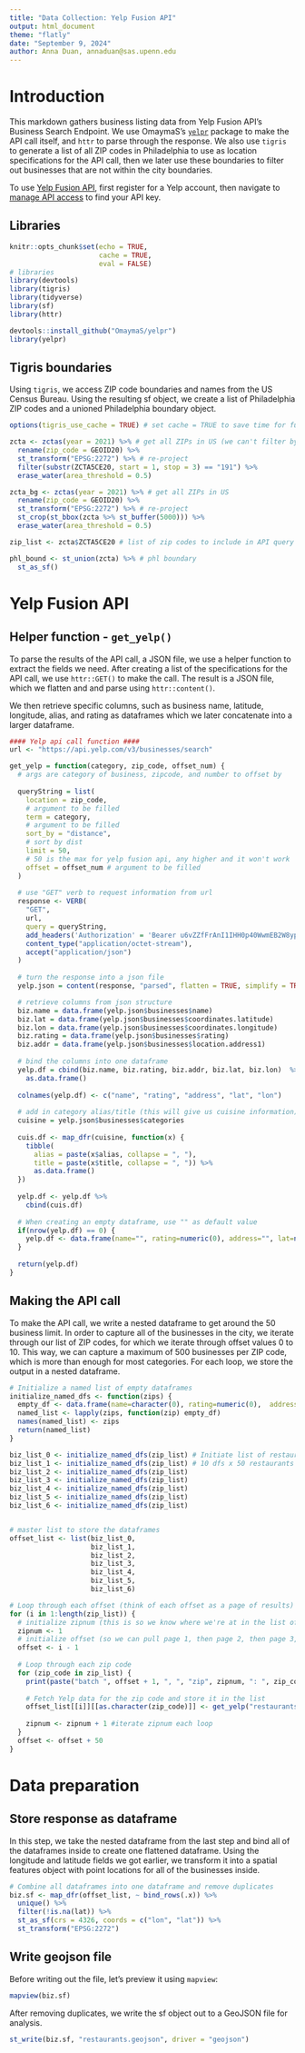 ```yaml
---
title: "Data Collection: Yelp Fusion API"
output: html_document
theme: "flatly"
date: "September 9, 2024"
author: Anna Duan, annaduan@sas.upenn.edu
---
```

# Introduction  
This markdown gathers business listing data from Yelp Fusion API's Business Search Endpoint. We use OmaymaS's [`yelpr`](https://github.com/OmaymaS/yelpr) package to make the API call itself, and `httr` to parse through the response. We also use `tigris` to generate a list of all ZIP codes in Philadelphia to use as location specifications for the API call, then we later use these boundaries to filter out businesses that are not within the city boundaries.  
  
To use [Yelp Fusion API](https://docs.developer.yelp.com/docs/fusion-intro), first register for a Yelp account, then navigate to [manage API access](https://www.yelp.com/login?return_url=/developers/v3/manage_app) to find your API key.  
  
## Libraries  
```r
knitr::opts_chunk$set(echo = TRUE,
                      cache = TRUE,
                      eval = FALSE)
# libraries 
library(devtools)
library(tigris)
library(tidyverse)
library(sf)
library(httr)

devtools::install_github("OmaymaS/yelpr")
library(yelpr)
```

## Tigris boundaries 
Using `tigris`, we access ZIP code boundaries and names from the US Census Bureau. Using the resulting sf object, we create a list of Philadelphia ZIP codes and a unioned Philadelphia boundary object.
```r
options(tigris_use_cache = TRUE) # set cache = TRUE to save time for future calls

zcta <- zctas(year = 2021) %>% # get all ZIPs in US (we can't filter by state unfortunately)
  rename(zip_code = GEOID20) %>% 
  st_transform("EPSG:2272") %>% # re-project
  filter(substr(ZCTA5CE20, start = 1, stop = 3) == "191") %>%
  erase_water(area_threshold = 0.5)

zcta_bg <- zctas(year = 2021) %>% # get all ZIPs in US
  rename(zip_code = GEOID20) %>% 
  st_transform("EPSG:2272") %>% # re-project
  st_crop(st_bbox(zcta %>% st_buffer(5000))) %>%
  erase_water(area_threshold = 0.5)

zip_list <- zcta$ZCTA5CE20 # list of zip codes to include in API query

phl_bound <- st_union(zcta) %>% # phl boundary
  st_as_sf()
```

# Yelp Fusion API  
## Helper function - `get_yelp()`  
To parse the results of the API call, a JSON file, we use a helper function to extract the fields we need. After creating a list of the specifications for the API call, we use `httr::GET()` to make the call. The result is a JSON file, which we flatten and and parse using `httr::content()`.   

We then retrieve specific columns, such as business name, latitude, longitude, alias, and rating as dataframes which we later concatenate into a larger dataframe.    

```r
#### Yelp api call function ####
url <- "https://api.yelp.com/v3/businesses/search"

get_yelp = function(category, zip_code, offset_num) {
  # args are category of business, zipcode, and number to offset by
  
  queryString = list(
    location = zip_code,
    # argument to be filled
    term = category,
    # argument to be filled
    sort_by = "distance",
    # sort by dist
    limit = 50,
    # 50 is the max for yelp fusion api, any higher and it won't work
    offset = offset_num # argument to be filled
  )
  
  # use "GET" verb to request information from url
  response <- VERB(
    "GET",
    url,
    query = queryString,
    add_headers('Authorization' = 'Bearer u6vZZfFrAnI1IHH0p40WwmEB2W8yp8l-r1m8lmLmoYJCuq8obxrgyNYsgRJXwkqD1E4ceSmLuMEIuKUwF0yvv0Pb1GOO2TwtCaDfKl1DJ_L9xSElW4kCigyWG3tCZXYx'),
    content_type("application/octet-stream"),
    accept("application/json")
  )
  
  # turn the response into a json file
  yelp.json = content(response, "parsed", flatten = TRUE, simplify = TRUE)

  # retrieve columns from json structure
  biz.name = data.frame(yelp.json$businesses$name)
  biz.lat = data.frame(yelp.json$businesses$coordinates.latitude)
  biz.lon = data.frame(yelp.json$businesses$coordinates.longitude)
  biz.rating = data.frame(yelp.json$businesses$rating)
  biz.addr = data.frame(yelp.json$businesses$location.address1)
  
  # bind the columns into one dataframe
  yelp.df = cbind(biz.name, biz.rating, biz.addr, biz.lat, biz.lon)  %>%
    as.data.frame()
  
  colnames(yelp.df) <- c("name", "rating", "address", "lat", "lon")
  
  # add in category alias/title (this will give us cuisine information)
  cuisine = yelp.json$businesses$categories
  
  cuis.df <- map_dfr(cuisine, function(x) {
    tibble(
      alias = paste(x$alias, collapse = ", "),
      title = paste(x$title, collapse = ", ")) %>%
      as.data.frame()
  })
  
  yelp.df <- yelp.df %>%
    cbind(cuis.df)
  
  # When creating an empty dataframe, use "" as default value
  if(nrow(yelp.df) == 0) {
    yelp.df <- data.frame(name="", rating=numeric(0), address="", lat=numeric(0), lon=numeric(0), alias = "", title = "", stringsAsFactors=FALSE)
  }
  
  return(yelp.df)
}
```

## Making the API call  
To make the API call, we write a nested dataframe to get around the 50 business limit. In order to capture all of the businesses in the city, we iterate through our list of ZIP codes, for which we iterate through offset values 0 to 10. This way, we can capture a maximum of 500 businesses per ZIP code, which is more than enough for most categories. For each loop, we store the output in a nested dataframe.      
```r
# Initialize a named list of empty dataframes
initialize_named_dfs <- function(zips) { 
  empty_df <- data.frame(name=character(0), rating=numeric(0),  address=character(0), lat=numeric(0), lon=numeric(0))
  named_list <- lapply(zips, function(zip) empty_df)
  names(named_list) <- zips
  return(named_list)
}

biz_list_0 <- initialize_named_dfs(zip_list) # Initiate list of restaurant dataframes for each offset (since the query limit is 50, offset = 1 would return 51-100)
biz_list_1 <- initialize_named_dfs(zip_list) # 10 dfs x 50 restaurants each = a 500 restaurant sample per zip code
biz_list_2 <- initialize_named_dfs(zip_list)
biz_list_3 <- initialize_named_dfs(zip_list)
biz_list_4 <- initialize_named_dfs(zip_list)
biz_list_5 <- initialize_named_dfs(zip_list)
biz_list_6 <- initialize_named_dfs(zip_list)


# master list to store the dataframes
offset_list <- list(biz_list_0,
                    biz_list_1,
                    biz_list_2,
                    biz_list_3,
                    biz_list_4,
                    biz_list_5,
                    biz_list_6)

# Loop through each offset (think of each offset as a page of results)
for (i in 1:length(zip_list)) {
  # initialize zipnum (this is so we know where we're at in the list of zips)
  zipnum <- 1
  # initialize offset (so we can pull page 1, then page 2, then page 3, etc)
  offset <- i - 1
  
  # Loop through each zip code
  for (zip_code in zip_list) {
    print(paste("batch ", offset + 1, ", ", "zip", zipnum, ": ", zip_code, sep = ""))
    
    # Fetch Yelp data for the zip code and store it in the list
    offset_list[[i]][[as.character(zip_code)]] <- get_yelp("restaurants", as.character(zip_code), offset)
    
    zipnum <- zipnum + 1 #iterate zipnum each loop
  }
  offset <- offset + 50
}
```

# Data preparation    
## Store response as dataframe   
In this step, we take the nested dataframe from the last step and bind all of the dataframes inside to create one flattened dataframe. Using the longitude and latitude fields we got earlier, we transform it into a spatial features object with point locations for all of the businesses inside.   

```r
# Combine all dataframes into one dataframe and remove duplicates
biz.sf <- map_dfr(offset_list, ~ bind_rows(.x)) %>%
  unique() %>%
  filter(!is.na(lat)) %>%
  st_as_sf(crs = 4326, coords = c("lon", "lat")) %>% 
  st_transform("EPSG:2272")

```

## Write geojson file  
Before writing out the file, let's preview it using `mapview`:
```r
mapview(biz.sf)
```

After removing duplicates, we write the sf object out to a GeoJSON file for analysis.
```r
st_write(biz.sf, "restaurants.geojson", driver = "geojson")
```